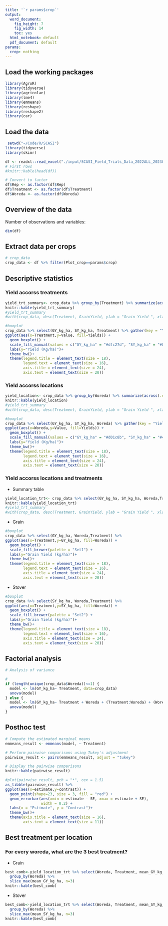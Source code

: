 ```yaml
---
title: '`r params$crop`'
output:
  word_document: 
    fig_height: 7
    fig_width: 14
    toc: yes
  html_notebook: default
  pdf_document: default
params:
  crop: nothing
---
```




## Load the working packages
```r
library(AgroR)
library(tidyverse)
library(agricolae)
library(lme4)
library(emmeans)
library(reshape)
library(reshape2)
library(car)

```



## Load the data

```r
 setwd("~/Code/R/SCASI")
library(tidyverse)
library(skimr)

df <- readxl::read_excel("./input/SCASI_Field_Trials_Data_2022ALL_20230409_Adama_v2.xlsx",sheet = "MergePart2Part1")
# First rows
#knitr::kable(head(df))

# Convert to factor
df$Rep <- as.factor(df$Rep)
df$Treatment <- as.factor(df$Treatment)
df$Woreda <- as.factor(df$Woreda)
```

## Overview of the data
Number of observations and variables:
```r
dim(df)
```

## Extract data per crops
```r
# crop_data
crop_data <- df %>% filter(Plot_crop==params$crop)
```

## Descriptive statistics
### Yield accorss treatments
```r
yield_trt_summary<- crop_data %>% group_by(Treatment) %>% summarize(across(.cols = c(GY_kg_ha,SY_kg_ha),list(min=min,max=max,mean=mean,sd=sd),na.rm=T,.names = "{.fn}_{.col}"))
knitr::kable(yield_trt_summary)
#yield_trt_summary
#with(crop_data, desc(Treatment, GrainYield, ylab = "Grain Yield ", xlab = "Treatment", ylim = NA))

#boxplot
crop_data %>% select(GY_kg_ha, SY_kg_ha, Treatment) %>% gather(key = "Yields",value= "Value", -Treatment) %>% 
ggplot(aes(x=Treatment,y=Value, fill=Yields)) +
  geom_boxplot() +
  scale_fill_manual(values = c("GY_kg_ha" = "#dfc27d", "SY_kg_ha" = "#80cdc1"), labels=c("Grain", "Stover")) +
  labs(y="Yield (Kg/ha)")+
  theme_bw()+
  theme(legend.title = element_text(size = 18),
        legend.text = element_text(size = 16),
        axis.title = element_text(size = 24),
        axis.text = element_text(size = 20))
```

### Yield accorss locations
```r
yield_location<- crop_data %>% group_by(Woreda) %>% summarize(across(.cols = c(GY_kg_ha,SY_kg_ha),list(min=min,max=max,mean=mean,sd=sd),na.rm=T,.names = "{.fn}_{.col}"))
knitr::kable(yield_location)
#yield_trt_summary
#with(crop_data, desc(Treatment, GrainYield, ylab = "Grain Yield ", xlab = "Treatment", ylim = NA))

#boxplot
crop_data %>% select(GY_kg_ha, SY_kg_ha, Woreda) %>% gather(key = "Yields",value= "Value", -Woreda) %>% 
ggplot(aes(x=Woreda,y=Value, fill=Yields)) +
  geom_boxplot() +
  scale_fill_manual(values = c("GY_kg_ha" = "#d01c8b", "SY_kg_ha" = "#4dac26"), labels=c("Grain", "Stover")) +
  labs(y="Yield (Kg/ha)")+
  theme_bw()+
  theme(legend.title = element_text(size = 18),
        legend.text = element_text(size = 16),
        axis.title = element_text(size = 24),
        axis.text = element_text(size = 20))
```


### Yield accorss locations and treatments
* Summary table 
```r
yield_location_trt<- crop_data %>% select(GY_kg_ha, SY_kg_ha, Woreda,Treatment) %>% group_by(Woreda,Treatment) %>% summarize(across(.cols = c(GY_kg_ha, SY_kg_ha),list(min=min,max=max,mean=mean,sd=sd),na.rm=T,.names = "{.fn}_{.col}"))
knitr::kable(yield_location_trt)
#yield_trt_summary
#with(crop_data, desc(Treatment, GrainYield, ylab = "Grain Yield ", xlab = "Treatment", ylim = NA))

```


* Grain 
```r
#boxplot
crop_data %>% select(GY_kg_ha, Woreda,Treatment) %>% 
ggplot(aes(x=Treatment,y=GY_kg_ha, fill=Woreda)) +
  geom_boxplot() +
  scale_fill_brewer(palette = "Set1") +
  labs(y="Grain Yield (kg/ha)")+
  theme_bw()+
  theme(legend.title = element_text(size = 18),
        legend.text = element_text(size = 16),
        axis.title = element_text(size = 24),
        axis.text = element_text(size = 20))
```

* Stover 
```r
#boxplot
crop_data %>% select(SY_kg_ha, Woreda,Treatment) %>% 
ggplot(aes(x=Treatment,y=SY_kg_ha, fill=Woreda)) +
  geom_boxplot() +
  scale_fill_brewer(palette = "Set2") +
  labs(y="Grain Yield (kg/ha)")+
  theme_bw()+
  theme(legend.title = element_text(size = 18),
        legend.text = element_text(size = 16),
        axis.title = element_text(size = 24),
        axis.text = element_text(size = 20))
```



## Factorial analysis
```r

# Analysis of variance

#
if (length(unique(crop_data$Woreda))<=1) {
  model <- lm(GY_kg_ha~ Treatment, data=crop_data)
  anova(model)
} else {
  model <- lm(GY_kg_ha~ Treatment + Woreda + (Treatment:Woreda) + (Woreda:Rep),data=crop_data)
  anova(model)
}
```

## Posthoc test
```r

# Compute the estimated marginal means
emmeans_result <- emmeans(model, ~ Treatment)

# Perform pairwise comparisons using Tukey's adjustment
pairwise_result <- pairs(emmeans_result, adjust = "tukey")

# Display the pairwise comparisons
knitr::kable(pairwise_result)
```
```r
#plot(pairwise_result, pch = "*", cex = 1.5)
as_tibble(pairwise_result) %>% 
ggplot(aes(x=estimate,y=contrast)) +
  geom_point(shape=23, size = 3, fill = "red") +
  geom_errorbar(aes(xmin = estimate - SE, xmax = estimate + SE),
                width = 0.2) +
  labs(x = "Estimate", y = "Contrast")+
  theme_bw()+
  theme(axis.title = element_text(size = 16),
        axis.text = element_text(size = 11))
```

## Best treatment per location
### For every woreda, what are the 3 best treatment?
* Grain
```r
best_comb<-yield_location_trt %>% select(Woreda, Treatment, mean_GY_kg_ha) %>% 
  group_by(Woreda) %>%
  slice_max(mean_GY_kg_ha, n=3)
knitr::kable(best_comb)
```
* Stover
```r
best_comb<-yield_location_trt %>% select(Woreda, Treatment, mean_SY_kg_ha) %>% 
  group_by(Woreda) %>%
  slice_max(mean_SY_kg_ha, n=3)
knitr::kable(best_comb)
```


